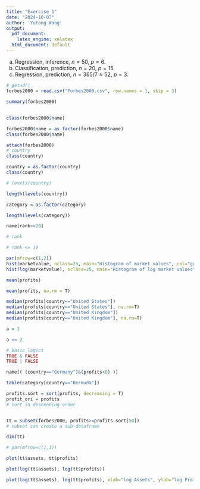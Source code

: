 ```yaml
---
title: "Exercise 1"
date: "2024-10-07"
author: 'Yutong Wang'
output:
  pdf_document:
    latex_engine: xelatex
  html_document: default
---
```



(a) Regression, inference, $n = 50$, $p = 6$.
(b) Classification, prediction, $n = 20$, $p = 15$.
(c) Regression, prediction, $n = 365/7 \approx 52$, $p = 3$.

```r
# getwd()
forbes2000 = read.csv("Forbes2000.csv", row.names = 1, skip = 3)

summary(forbes2000)
```

## 

```r
class(forbes2000$name)
```


```r
forbes2000$name = as.factor(forbes2000$name)
class(forbes2000$name)
```


```r
attach(forbes2000)
# country
class(country)

country = as.factor(country)
class(country)

# levels(country)

length(levels(country))

category = as.factor(category)

length(levels(category))
```

```r
name[rank<=20]
```

```r
# rank

# rank <= 10
```



```r

par(mfrow=c(1,2))
hist(marketvalue, nclass=25, main="Histogram of market values", col="gold")
hist(log(marketvalue), nclass=25, main="Histogram of log market values", col="blue")

```

```r
mean(profits)

mean(profits, na.rm = T)
```

```r
median(profits[country=="United States"])
median(profits[country=="United States"], na.rm=T)
median(profits[country=="United Kingdom"])
median(profits[country=="United Kingdom"], na.rm=T)

```

```r
a = 3

a == 2
```


```r
# basic logics
TRUE & FALSE
TRUE | FALSE

name[( (country=="Germany")&(profits<0) )]
```


```r
table(category[country=="Bermuda"])
```

```r
profits.sort = sort(profits, decreasing = T)
profit_ori = profits
# sort in descending order


tt = subset(forbes2000, profits>=profits.sort[50])
# subset can create a sub-dataframe

dim(tt)
```

```r
# par(mfrow=c(1,1))

plot(tt$assets, tt$profits)

plot(log(tt$assets), log(tt$profits))

plot(log(tt$assets), log(tt$profits), xlab="log Assets", ylab="log Profits", cex.lab=2, pch=20, col="darkgreen")
```



